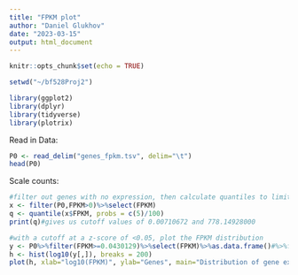 ```yaml
---
title: "FPKM plot"
author: "Daniel Glukhov"
date: "2023-03-15"
output: html_document
---
```

  
```r
knitr::opts_chunk$set(echo = TRUE)

setwd("~/bf528Proj2")

library(ggplot2)
library(dplyr)
library(tidyverse)
library(plotrix)
```

Read in Data:
```r
P0 <- read_delim("genes_fpkm.tsv", delim="\t")
head(P0)
```

Scale counts:
```r
#filter out genes with no expression, then calculate quantiles to limit our future histogram plot by
x <- filter(P0,FPKM>0)%>%select(FPKM)
q <- quantile(x$FPKM, probs = c(5)/100)
print(q)#gives us cutoff values of 0.00710672 and 778.14928000
```
```r
#with a cutoff at a z-score of <0.05, plot the FPKM distribution
y <- P0%>%filter(FPKM>=0.0430129)%>%select(FPKM)%>%as.data.frame()#%>%filter(FPKM>=0.00710672&FPKM<=778.14928000)
h <- hist(log10(y[,]), breaks = 200)
plot(h, xlab="log10(FPKM)", ylab="Genes", main="Distribution of gene expression levels")
```











